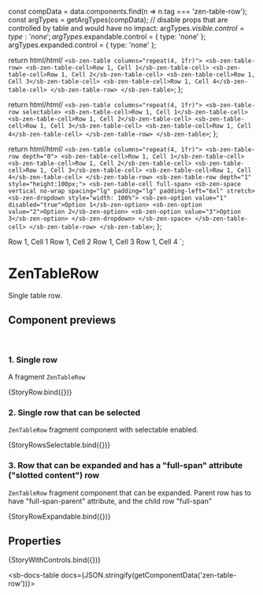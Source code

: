 
const compData = data.components.find(n => n.tag === 'zen-table-row');
const argTypes = getArgTypes(compData);
// disable props that are controlled by table and would have no impact:
argTypes.$visible.control = { type: 'none' };
argTypes.$expandable.control = { type: 'none' };
argTypes.expanded.control = { type: 'none' };

<Meta title="Lists/Table/Row" component="zen-table-row" argTypes={argTypes} />

  return html/*html*/ `
    <sb-zen-table columns="repeat(4, 1fr)">
      <sb-zen-table-row>
        <sb-zen-table-cell>Row 1, Cell 1</sb-zen-table-cell>
        <sb-zen-table-cell>Row 1, Cell 2</sb-zen-table-cell>
        <sb-zen-table-cell>Row 1, Cell 3</sb-zen-table-cell>
        <sb-zen-table-cell>Row 1, Cell 4</sb-zen-table-cell>
      </sb-zen-table-row>
    </sb-zen-table>
  `;
};

  return html/*html*/ `
    <sb-zen-table columns="repeat(4, 1fr)">
      <sb-zen-table-row selectable>
        <sb-zen-table-cell>Row 1, Cell 1</sb-zen-table-cell>
        <sb-zen-table-cell>Row 1, Cell 2</sb-zen-table-cell>
        <sb-zen-table-cell>Row 1, Cell 3</sb-zen-table-cell>
        <sb-zen-table-cell>Row 1, Cell 4</sb-zen-table-cell>
      </sb-zen-table-row>
    </sb-zen-table>
  `;
};

  return html/*html*/ `
    <sb-zen-table columns="repeat(4, 1fr)">
      <sb-zen-table-row depth="0">
        <sb-zen-table-cell>Row 1, Cell 1</sb-zen-table-cell>
        <sb-zen-table-cell>Row 1, Cell 2</sb-zen-table-cell>
        <sb-zen-table-cell>Row 1, Cell 3</sb-zen-table-cell>
        <sb-zen-table-cell>Row 1, Cell 4</sb-zen-table-cell>
      </sb-zen-table-row>
      <sb-zen-table-row depth="1" style="height:100px;">
        <sb-zen-table-cell full-span>
          <sb-zen-space vertical no-wrap spacing="lg" padding="lg" padding-left="6xl" stretch>
            <sb-zen-dropdown style="width: 100%">
              <sb-zen-option value="1" disabled="true">Option 1</sb-zen-option>
              <sb-zen-option value="2">Option 2</sb-zen-option>
              <sb-zen-option value="3">Option 3</sb-zen-option>
            </sb-zen-dropdown>
          </sb-zen-space>
        </sb-zen-table-cell>
      </sb-zen-table-row>
    </sb-zen-table>
  `;
};

  <sb-zen-table columns="repeat(4, 1fr)">
    <sb-zen-table-row ...="${spreadArgs(args, argTypes)}">
      <sb-zen-table-cell>Row 1, Cell 1</sb-zen-table-cell>
      <sb-zen-table-cell>Row 1, Cell 2</sb-zen-table-cell>
      <sb-zen-table-cell>Row 1, Cell 3</sb-zen-table-cell>
      <sb-zen-table-cell>Row 1, Cell 4</sb-zen-table-cell>
    </sb-zen-table-row>
  </sb-zen-table>
`;

# ZenTableRow

Single table row.

## Component previews

<br />

### 1. Single row

A fragment `ZenTableRow`

<Canvas>
  <Story name="StoryRow">{StoryRow.bind({})}</Story>
</Canvas>

### 2. Single row that can be selected

`ZenTableRow` fragment component with selectable enabled.

<Canvas>
  <Story name="StoryRowsSelectable">{StoryRowsSelectable.bind({})}</Story>
</Canvas>

### 3. Row that can be expanded and has a "full-span" attribute ("slotted content") row

`ZenTableRow` fragment component that can be expanded. Parent row has to have "full-span-parent" attribute, and the child row "full-span"

<Canvas>
  <Story name="StoryRowExpandable">{StoryRowExpandable.bind({})}</Story>
</Canvas>

## Properties

<Canvas>
  <Story
    name="default"
    args={{
      ...getDefaultArgs(argTypes),
    }}
  >
    {StoryWithControls.bind({})}
  </Story>
</Canvas>

<ArgsTable story="default" />

<sb-docs-table docs={JSON.stringify(getComponentData('zen-table-row'))}></sb-docs-table>

